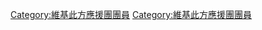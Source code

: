 {{Userbox
  |border-c = #3456FF
  |border-s = 2
  |id-c     = #ffe9cc
  |id-s     = 10
  |id-fc    = #000000
  |info-c   = #3456FF
  |info-s   = 10
  |info-fc  = #FFFFFF
  |id       = ≡ω≡.
  |info     = 這個用戶喜歡[[幸運☆星|<span style="color:#FF66CC;">幸運☆星</span>]]的'''[[幸運☆星角色列表|<span style="color:#FFFFFF;">泉此方</span>]]'''。
}}
<includeonly>[[Category:維基此方應援團團員]]</includeonly><noinclude>
[[Category:維基此方應援團團員]]
</noinclude>